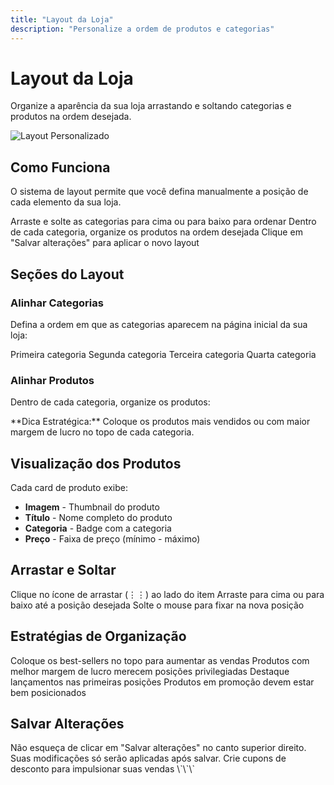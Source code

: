 ```yaml
---
title: "Layout da Loja"
description: "Personalize a ordem de produtos e categorias"
---
```


# Layout da Loja

Organize a aparência da sua loja arrastando e soltando categorias e produtos na ordem desejada.

<img
  src="https://hebbkx1anhila5yf.public.blob.vercel-storage.com/%7B200E71C2-8472-4E6F-BB67-E89D01D33375%7D-pIj8yKMufYahI1dOVDuBHGSLrNun7t.png"
  alt="Layout Personalizado"
/>

## Como Funciona

O sistema de layout permite que você defina manualmente a posição de cada elemento da sua loja.

<Steps>
  <Step title="Alinhar Categorias">
    Arraste e solte as categorias para cima ou para baixo para ordenar
  </Step>
  <Step title="Alinhar Produtos">
    Dentro de cada categoria, organize os produtos na ordem desejada
  </Step>
  <Step title="Salvar Alterações">
    Clique em "Salvar alterações" para aplicar o novo layout
  </Step>
</Steps>

## Seções do Layout

### Alinhar Categorias

Defina a ordem em que as categorias aparecem na página inicial da sua loja:

<CardGroup cols={2}>
  <Card title="Robux" icon="1">
    Primeira categoria
  </Card>
  <Card title="Discord" icon="2">
    Segunda categoria
  </Card>
  <Card title="Jogos" icon="3">
    Terceira categoria
  </Card>
  <Card title="Assinaturas" icon="4">
    Quarta categoria
  </Card>
</CardGroup>

### Alinhar Produtos

Dentro de cada categoria, organize os produtos:

<Tip>
**Dica Estratégica:** Coloque os produtos mais vendidos ou com maior margem de lucro no topo de cada categoria.
</Tip>

## Visualização dos Produtos

Cada card de produto exibe:
- **Imagem** - Thumbnail do produto
- **Título** - Nome completo do produto
- **Categoria** - Badge com a categoria
- **Preço** - Faixa de preço (mínimo - máximo)

## Arrastar e Soltar

<Steps>
  <Step title="Clique e Segure">
    Clique no ícone de arrastar (⋮⋮) ao lado do item
  </Step>
  <Step title="Mova para Posição">
    Arraste para cima ou para baixo até a posição desejada
  </Step>
  <Step title="Solte">
    Solte o mouse para fixar na nova posição
  </Step>
</Steps>

## Estratégias de Organização

<AccordionGroup>
  <Accordion icon="fire" title="Produtos Populares Primeiro">
    Coloque os best-sellers no topo para aumentar as vendas
  </Accordion>
  <Accordion icon="dollar-sign" title="Maior Margem em Destaque">
    Produtos com melhor margem de lucro merecem posições privilegiadas
  </Accordion>
  <Accordion icon="star" title="Novidades em Evidência">
    Destaque lançamentos nas primeiras posições
  </Accordion>
  <Accordion icon="percentage" title="Promoções Visíveis">
    Produtos em promoção devem estar bem posicionados
  </Accordion>
</AccordionGroup>

## Salvar Alterações

<Warning>
Não esqueça de clicar em "Salvar alterações" no canto superior direito. Suas modificações só serão aplicadas após salvar.
</Warning>

<Card title="Próximo Passo" icon="arrow-right" href="/vendas/cupons">
  Crie cupons de desconto para impulsionar suas vendas
</Card>
\`\`\`
